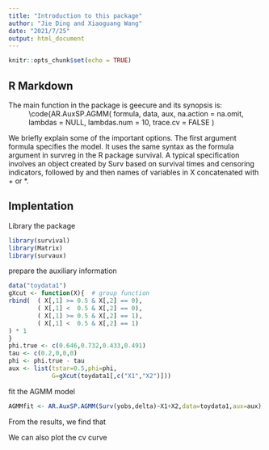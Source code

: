 ```yaml
---
title: "Introduction to this package"
author: "Jie Ding and Xiaoguang Wang"
date: "2021/7/25"
output: html_document
---
```


```r
knitr::opts_chunk$set(echo = TRUE)
```

## R Markdown



The main function in the package is geecure and its synopsis is: 
 : \code{AR.AuxSP.AGMM( formula, data, aux, na.action = na.omit, lambdas = NULL, lambdas.num = 10, trace.cv = FALSE )

We briefly explain some of the important options. 
The first argument formula specifies the model. It uses the same syntax as the formula argument in survreg in the R package survival. A typical specification involves an object
created by Surv based on survival times and censoring indicators, followed by \code{~} and then names of variables in X concatenated with + or *.


## Implentation

Library the package
```r
library(survival)
library(Matrix)
library(survaux)
```

prepare the auxiliary information
```r
data("toydata1")
gXcut <- function(X){  # group function
rbind(  ( X[,1] >= 0.5 & X[,2] == 0),
        ( X[,1] <  0.5 & X[,2] == 0),
        ( X[,1] >= 0.5 & X[,2] == 1),
        ( X[,1] <  0.5 & X[,2] == 1)
) * 1
}
phi.true <- c(0.646,0.732,0.433,0.491)
tau <- c(0.2,0,0,0)
phi <- phi.true - tau
aux <- list(tstar=0.5,phi=phi,
            G=gXcut(toydata1[,c("X1","X2")]))
```


fit the AGMM model
```r
AGMMfit <- AR.AuxSP.AGMM(Surv(yobs,delta)~X1+X2,data=toydata1,aux=aux)
```


From the results, we find that


We can also plot the cv curve







